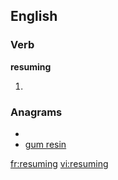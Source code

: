 ==English==
===Verb===
'''resuming'''
# {{present participle of|[[resume]]}}

===Anagrams===
* {{alphagram|egimnrsu}}
* [[gum resin#English|gum resin]]

[[fr:resuming]]
[[vi:resuming]]